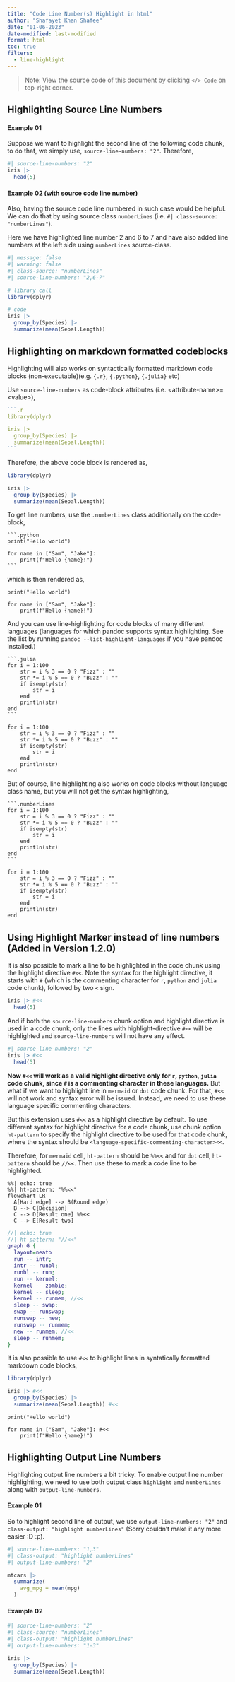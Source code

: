 ```yaml
---
title: "Code Line Number(s) Highlight in html"
author: "Shafayet Khan Shafee"
date: "01-06-2023"
date-modified: last-modified
format: html
toc: true
filters:
  - line-highlight
---
```


> Note: View the source code of this document by clicking `</> Code` on top-right corner.

## Highlighting Source Line Numbers

#### Example 01

Suppose we want to highlight the second line of the following code chunk, to do that, we simply use, `source-line-numbers: "2"`. Therefore,


```r
#| source-line-numbers: "2"
iris |> 
  head(5)
```

#### Example 02 (with source code line number)

Also, having the source code line numbered in such case would be helpful. We can do that by using source class `numberLines` (i.e. `#| class-source: "numberLines"`).

Here we have highlighted line number 2 and 6 to 7 and have also added line numbers at the left side using `numberLines` source-class.

```r
#| message: false
#| warning: false
#| class-source: "numberLines"
#| source-line-numbers: "2,6-7"

# library call
library(dplyr)

# code
iris |> 
  group_by(Species) |> 
  summarize(mean(Sepal.Length))
```


## Highlighting on markdown formatted codeblocks

Highlighting will also works on syntactically formatted markdown code blocks (non-executable)(e.g. `{.r}`, `{.python}`, `{.julia}` etc)

Use `source-line-numbers` as code-block attributes (i.e. \<attribute-name\>=\<value\>),

````.r
```.r
library(dplyr)

iris |> 
  group_by(Species) |> 
  summarize(mean(Sepal.Length))
```
````

Therefore, the above code block is rendered as,

```.r
library(dplyr)

iris |> 
  group_by(Species) |> 
  summarize(mean(Sepal.Length))
```

To get line numbers, use the `.numberLines` class additionally on the code-block,

````.python
```.python
print("Hello world")

for name in ["Sam", "Jake"]:
    print(f"Hello {name}!")
```
````

which is then rendered as,

```.python
print("Hello world")

for name in ["Sam", "Jake"]:
    print(f"Hello {name}!")
```


And you can use line-highlighting for code blocks of many different languages (languages for which pandoc supports syntax highlighting. See the list by running `pandoc --list-highlight-languages` if you have pandoc installed.)

````.julia
```.julia
for i = 1:100
    str = i % 3 == 0 ? "Fizz" : ""
    str *= i % 5 == 0 ? "Buzz" : ""
    if isempty(str)
        str = i
    end
    println(str)
end
```
````

```.julia
for i = 1:100
    str = i % 3 == 0 ? "Fizz" : ""
    str *= i % 5 == 0 ? "Buzz" : ""
    if isempty(str)
        str = i
    end
    println(str)
end
```

But of course, line highlighting also works on code blocks without language class name, but you will not get the syntax highlighting,

````.julia
```.numberLines
for i = 1:100
    str = i % 3 == 0 ? "Fizz" : ""
    str *= i % 5 == 0 ? "Buzz" : ""
    if isempty(str)
        str = i
    end
    println(str)
end
```
````

```.numberLines
for i = 1:100
    str = i % 3 == 0 ? "Fizz" : ""
    str *= i % 5 == 0 ? "Buzz" : ""
    if isempty(str)
        str = i
    end
    println(str)
end
```


## Using Highlight Marker instead of line numbers (Added in Version 1.2.0)

It is also possible to mark a line to be highlighted in the code chunk using the highlight directive  `#<<`. Note the syntax for the highlight directive, it starts with `#` (which is the commenting character for `r`, `python` and `julia` code chunk), followed by two `<` sign.

```r
iris |> #<<
  head(5) 
```

And if both the `source-line-numbers` chunk option and highlight directive is used in a code chunk, only the lines with highlight-directive `#<<` will be highlighted and `source-line-numbers` will not have any effect.

```r
#| source-line-numbers: "2"
iris |> #<<
  head(5)
```

**Now `#<<` will work as a valid highlight directive only for `r`, `python`, `julia` code chunk, since `#` is a commenting character in these languages.** But what if we want to highlight line in `mermaid` or `dot` code chunk. For that, `#<<` will not work and syntax error will be issued. Instead, we need to use these language specific commenting characters.

But this extension uses `#<<` as a highlight directive by default. To use different syntax for highlight directive for a code chunk, use chunk option `ht-pattern` to specify the highlight directive to be used for that code chunk, where the syntax should be `<language-specific-commenting-character><<`. 

Therefore, for `mermaid` cell, `ht-pattern` should be `%%<<` and for `dot` cell, `ht-pattern` should be `//<<`. Then use these to mark a code line to be highlighted.

```mermaid
%%| echo: true
%%| ht-pattern: "%%<<"
flowchart LR
  A[Hard edge] --> B(Round edge)
  B --> C{Decision}
  C --> D[Result one] %%<<
  C --> E[Result two]
```


```dot
//| echo: true
//| ht-pattern: "//<<"
graph G {
  layout=neato
  run -- intr;
  intr -- runbl;
  runbl -- run;
  run -- kernel;
  kernel -- zombie;
  kernel -- sleep;
  kernel -- runmem; //<<
  sleep -- swap;
  swap -- runswap;
  runswap -- new;
  runswap -- runmem;
  new -- runmem; //<<
  sleep -- runmem;
}
```


It is also possible to use `#<<` to highlight lines in syntatically formatted markdown code blocks,

```.r
library(dplyr)

iris |> #<<
  group_by(Species) |> 
  summarize(mean(Sepal.Length)) #<<
```


```.python
print("Hello world")

for name in ["Sam", "Jake"]: #<<
    print(f"Hello {name}!")
```


## Highlighting Output Line Numbers

Highlighting output line numbers a bit tricky. To enable output line number highlighting, we need to use both output class `highlight` and `numberLines` along with `output-line-numbers`.


#### Example 01

So to highlight second line of output, we use `output-line-numbers: "2"` and `class-output: "highlight numberLines"` (Sorry couldn't make it any more easier :D :p).


```r
#| source-line-numbers: "1,3"
#| class-output: "highlight numberLines"
#| output-line-numbers: "2"

mtcars |> 
  summarize(
    avg_mpg = mean(mpg)
  )
```


#### Example 02


```r
#| source-line-numbers: "2"
#| class-source: "numberLines"
#| class-output: "highlight numberLines"
#| output-line-numbers: "1-3"

iris |> 
  group_by(Species) |> 
  summarize(mean(Sepal.Length))
```
